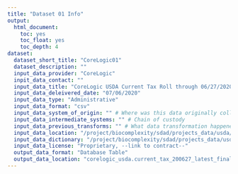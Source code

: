 ```yaml
---
title: "Dataset 01 Info"
output: 
  html_document:
    toc: yes
    toc_float: yes
    toc_depth: 4
dataset:
  dataset_short_title: "CoreLogic01"
  dataset_description: ""
  input_data_provider: "CoreLogic"
  inpit_data_contact: ""
  input_data_title: "CoreLogic USDA Current Tax Roll through 06/27/2020"
  input_data_deleivered_date: "07/06/2020"
  input_data_type: "Administrative"
  input_data_format: "csv"
  input_data_system_of_origin: "" # Where was this data originally collected?
  input_data_intermediate_systems: "" # Chain of custody
  input_data_previous_transforms: "" # What data transformation happened to the data since collection and why?
  input_data_location: "/project/biocomplexity/sdad/projects_data/usda/bb/original/Corelogic_June_2020_Files/Corelogic_USDA_Current_Tax_2020_06_27.txt"
  input_data_dictionary: "/project/biocomplexity/sdad/projects_data/usda/bb/original/L – TAX – Bulk Historical Tax Roll.xlsx"
  input_data_license: "Proprietary, --link to contract--"
  output_data_format: "Database Table"
  output_data_location: "corelogic_usda.current_tax_200627_latest_final"
---
```

